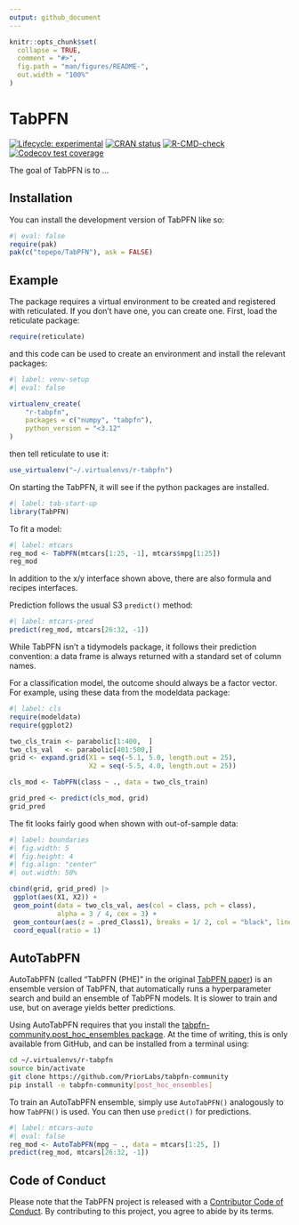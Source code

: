```yaml
---
output: github_document
---
```


<!-- README.md is generated from README.Rmd. Please edit that file -->

```r
knitr::opts_chunk$set(
  collapse = TRUE,
  comment = "#>",
  fig.path = "man/figures/README-",
  out.width = "100%"
)
```

# TabPFN

<!-- badges: start -->
[![Lifecycle: experimental](https://img.shields.io/badge/lifecycle-experimental-orange.svg)](https://lifecycle.r-lib.org/articles/stages.html#experimental)
[![CRAN status](https://www.r-pkg.org/badges/version/TabPFN)](https://CRAN.R-project.org/package=TabPFN)
[![R-CMD-check](https://github.com/topepo/TabPFN/actions/workflows/R-CMD-check.yaml/badge.svg)](https://github.com/topepo/TabPFN/actions/workflows/R-CMD-check.yaml)
[![Codecov test coverage](https://codecov.io/gh/topepo/TabPFN/branch/main/graph/badge.svg)](https://app.codecov.io/gh/topepo/TabPFN?branch=main)
<!-- badges: end -->

The goal of TabPFN is to ...

## Installation

You can install the development version of TabPFN like so:

```r
#| eval: false
require(pak)
pak(c("topepo/TabPFN"), ask = FALSE)
```

## Example

The package requires a virtual environment to be created and registered with reticulated. If you don't have one, you can create one. First, load the reticulate package: 

```r
require(reticulate)
```

and this code can be used to create an environment and install the relevant packages: 

```r
#| label: venv-setup
#| eval: false

virtualenv_create(
	"r-tabpfn",
	packages = c("numpy", "tabpfn"),
	python_version = "<3.12"
)
```

then tell reticulate to use it: 

```r
use_virtualenv("~/.virtualenvs/r-tabpfn")
```

On starting the TabPFN, it will see if the python packages are installed. 

```r
#| label: tab-start-up
library(TabPFN)
```

To fit a model: 

```r
#| label: mtcars
reg_mod <- TabPFN(mtcars[1:25, -1], mtcars$mpg[1:25])
reg_mod
```

In addition to the x/y interface shown above, there are also formula and recipes interfaces. 

Prediction follows the usual S3 `predict()` method: 

```r
#| label: mtcars-pred
predict(reg_mod, mtcars[26:32, -1])
```

While TabPFN isn’t a tidymodels package, it follows their prediction convention: a data frame is always returned with a standard set of column names. 

For a classification model, the outcome should always be a factor vector. For example, using these data from the modeldata package: 

```r
#| label: cls
require(modeldata)
require(ggplot2)

two_cls_train <- parabolic[1:400,  ]
two_cls_val   <- parabolic[401:500,]
grid <- expand.grid(X1 = seq(-5.1, 5.0, length.out = 25), 
                    X2 = seq(-5.5, 4.0, length.out = 25))

cls_mod <- TabPFN(class ~ ., data = two_cls_train)

grid_pred <- predict(cls_mod, grid)
grid_pred
```

The fit looks fairly good when shown with out-of-sample data: 

```r
#| label: boundaries
#| fig.width: 5
#| fig.height: 4
#| fig.align: "center"
#| out.width: 50%

cbind(grid, grid_pred) |>
 ggplot(aes(X1, X2)) + 
 geom_point(data = two_cls_val, aes(col = class, pch = class), 
            alpha = 3 / 4, cex = 3) +
 geom_contour(aes(z = .pred_Class1), breaks = 1/ 2, col = "black", linewidth = 1) +
 coord_equal(ratio = 1)
```

## AutoTabPFN
AutoTabPFN (called "TabPFN (PHE)" in the original [TabPFN paper](https://www.nature.com/articles/s41586-024-08328-6)) is an ensemble version of TabPFN, that automatically runs a hyperparameter search and build an ensemble of TabPFN models. It is slower to train and use, but on average yields better predictions.

Using AutoTabPFN requires that you install the [tabpfn-community.post_hoc_ensembles package](https://github.com/PriorLabs/tabpfn-community/tree/main). At the time of writing, this is only available from GitHub, and can be installed from a terminal using:

```bash
cd ~/.virtualenvs/r-tabpfn
source bin/activate
git clone https://github.com/PriorLabs/tabpfn-community
pip install -e tabpfn-community[post_hoc_ensembles]
```

To train an AutoTabPFN ensemble, simply use `AutoTabPFN()` analogously to how `TabPFN()` is used. You can then use `predict()` for predictions.

```r
#| label: mtcars-auto
#| eval: false
reg_mod <- AutoTabPFN(mpg ~ ., data = mtcars[1:25, ])
predict(reg_mod, mtcars[26:32, -1])
```

## Code of Conduct
  
Please note that the TabPFN project is released with a [Contributor Code of Conduct](https://contributor-covenant.org/version/2/1/CODE_OF_CONDUCT.html). By contributing to this project, you agree to abide by its terms.
